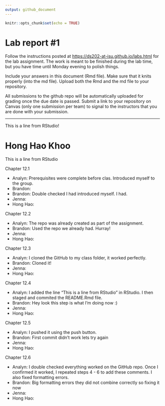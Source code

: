 ```yaml
---
output: github_document
---
```


<!-- README.md is generated from README.Rmd. Please edit the README.Rmd file -->

```r
knitr::opts_chunk$set(echo = TRUE)
```

# Lab report #1

Follow the instructions posted at <https://ds202-at-isu.github.io/labs.html> for the lab assignment. The work is meant to be finished during the lab time, but you have time until Monday evening to polish things.

Include your answers in this document (Rmd file). Make sure that it knits properly (into the md file). Upload both the Rmd and the md file to your repository.

All submissions to the github repo will be automatically uploaded for grading once the due date is passed. Submit a link to your repository on Canvas (only one submission per team) to signal to the instructors that you are done with your submission.

------------------------------------------------------------------------
This is a line from RStudio!\

# Hong Hao Khoo

This is a line from RStudio

Chapter 12.1


-   Analyn: Prerequisites were complete before clas. Introduced myself to the group.
-   Brandon:
-   Brandon: Double checked I had introduced myself. I had.
-   Jenna:
-   Hong Hao:

Chapter 12.2

-   Analyn: The repo was already created as part of the assignment.
-   Brandon: Used the repo we already had. Hurray!
-   Jenna:
-   Hong Hao:

Chapter 12.3

-   Analyn: I cloned the GitHub to my class folder, it worked perfectly.
-   Brandon: Cloned it!
-   Jenna:
-   Hong Hao:

Chapter 12.4

-   Analyn: I added the line "This is a line from RStudio" in RStudio. I then staged and commited the README.Rmd file.
-   Brandon: Hey look this step is what I'm doing now :)
-   Jenna:
-   Hong Hao:

Chapter 12.5

-   Analyn: I pushed it using the push button.
-   Brandon: First commit didn't work lets try again
-   Jenna:
-   Hong Hao:

Chapter 12.6

-   Analyn: I double checked everything worked on the GitHub repo. Once I confirmed it worked, I repeated steps 4 - 6 to add these comments. I also fixed formatting errors.
-   Brandon: Big formatting errors they did not combine correctly so fixing it now
-   Jenna:
-   Hong Hao:
